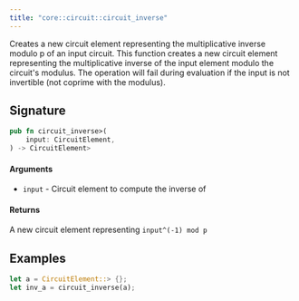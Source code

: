 ```yaml
---
title: "core::circuit::circuit_inverse"
---
```


Creates a new circuit element representing the multiplicative inverse modulo p of an input
circuit.
This function creates a new circuit element representing the multiplicative inverse of the input
element modulo the circuit's modulus. The operation will fail during evaluation if the input
is not invertible (not coprime with the modulus).

## Signature

```rust
pub fn circuit_inverse>(
    input: CircuitElement,
) -> CircuitElement>
```




#### Arguments

- `input` - Circuit element to compute the inverse of
#### Returns

A new circuit element representing `input^(-1) mod p`
## Examples

```rust
let a = CircuitElement::> {};
let inv_a = circuit_inverse(a);
```

